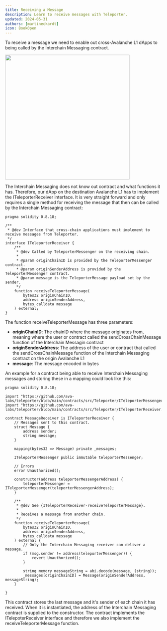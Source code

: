 ```yaml
---
title: Receiving a Message
description: Learn to receive messages with Teleporter.
updated: 2024-05-31
authors: [martineckardt]
icon: BookOpen
---
```


To receive a message we need to enable out cross-Avalanche L1 dApps to being called by the Interchain Messaging contract.

<img src="/course-images/teleporter/teleporter-source-destination.png" width="400" class="mx-auto"/>

The Interchain Messaging does not know out contract and what functions it has. Therefore, our dApp on the destination Avalanche L1 has to implement the ITeleporterReceiver interface. It is very straight forward and only requires a single method for receiving the message that then can be called by the Interchain Messaging contract:

```solidity
pragma solidity 0.8.18;

/**
 * @dev Interface that cross-chain applications must implement to receive messages from Teleporter.
 */
interface ITeleporterReceiver {
    /**
     * @dev Called by TeleporterMessenger on the receiving chain.
     *
     * @param originChainID is provided by the TeleporterMessenger contract.
     * @param originSenderAddress is provided by the TeleporterMessenger contract.
     * @param message is the TeleporterMessage payload set by the sender.
     */
    function receiveTeleporterMessage(
        bytes32 originChainID,
        address originSenderAddress,
        bytes calldata message
    ) external;
}
```

The function receiveTeleporterMessage has three parameters:

- **originChainID**: The chainID where the message originates from, meaning where the user or contract called the sendCrossChainMessage function of the Interchain Messagin contract
- **originSenderAddress**: The address of the user or contract that called the sendCrossChainMessage function of the Interchain Messaging contract on the origin Avalanche L1
- **message**: The message encoded in bytes

An example for a contract being able to receive Interchain Messaging messages and storing these in a mapping could look like this:

```solidity
pragma solidity 0.8.18;

import "https://github.com/ava-labs/teleporter/blob/main/contracts/src/Teleporter/ITeleporterMessenger.sol";
import "https://github.com/ava-labs/teleporter/blob/main/contracts/src/Teleporter/ITeleporterReceiver.sol";

contract MessageReceiver is ITeleporterReceiver {
    // Messages sent to this contract.
    struct Message {
        address sender;
        string message;
    }
  
  	mapping(bytes32 => Message) private _messages;

    ITeleporterMessenger public immutable teleporterMessenger;

    // Errors
    error Unauthorized();

    constructor(address teleporterMessengerAddress) {
        teleporterMessenger = ITeleporterMessenger(teleporterMessengerAddress);
    }

    /**
     * @dev See {ITeleporterReceiver-receiveTeleporterMessage}.
     *
     * Receives a message from another chain.
     */
    function receiveTeleporterMessage(
        bytes32 originChainID,
        address originSenderAddress,
        bytes calldata message
    ) external {
      	// Only the Interchain Messaging receiver can deliver a message.
        if (msg.sender != address(teleporterMessenger)) {
            revert Unauthorized();
        }
      
        string memory messageString = abi.decode(message, (string));
        _messages[originChainID] = Message(originSenderAddress, messageString);
    }

}
```

This contract stores the last message and it's sender of each chain it has received. When it is instantiated, the address of the Interchain Messaging contract is supplied to the constructor. The contract implements the ITelepoterReceiver interface and therefore we also implement the receiveTeleporterMessage function. 